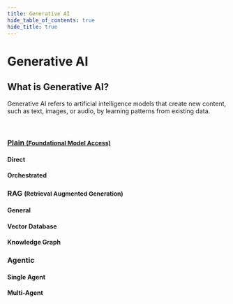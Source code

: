 ```yaml
---
title: Generative AI
hide_table_of_contents: true
hide_title: true
---
```



<PageViewTracker featureName="TECHNICAL_VIEW_GENERATIVE_AI" />

<div className="hero-header">
  <h1>Generative AI</h1>
</div>

<div className="section-with-background blue">
  <h2>What is Generative AI?</h2>
  <p>Generative AI refers to artificial intelligence models that create new content, such as text, images, or audio, by learning patterns from existing data.</p>
</div>

<br />

<div className="row">
  <div className="col col--4">
    <h3>
      <a href={useBaseUrl("/docs/technical-view/generative-ai/plain/")}>Plain <small>(Foundational Model Access)</small></a>
    </h3>
    <h4>Direct</h4>
    <ul className="button-list">
      <IconLinkButton
        href="/docs/technical-view/generative-ai/plain/access-to-generative-ai-models"
        text="Access to Generative AI Models"
      />
    </ul>
    <h4>Orchestrated</h4>
    <ul className="button-list">
      <IconLinkButton
        href="/docs/technical-view/generative-ai/plain/prompt-templating"
        text="Prompt Templating"
      />
      <IconLinkButton
        href="/docs/technical-view/generative-ai/plain/data-masking"
        text="Data Masking"
      />
      <IconLinkButton
        href="/docs/technical-view/generative-ai/plain/content-filtering"
        text="Content Filtering"
      />
    </ul>
  </div>
  <div className="col col--4">
    <h3>
      RAG <small>(Retrieval Augmented Generation)</small>
    </h3>
    <h4>General</h4>
    <ul className="button-list">
      <IconLinkButton
        href="/docs/technical-view/generative-ai/rag/vector-vs-graph"
        text="Vector RAG vs Graph RAG"
        disabled={true}
      />
    </ul>
    <h4>Vector Database</h4>
    <ul className="button-list">
      <IconLinkButton
        href="/docs/technical-view/generative-ai/rag/vector-rag-embedding"
        text="Vector-based RAG Embedding"
      />
      <IconLinkButton
        href="/docs/technical-view/generative-ai/rag/vector-rag-query-pipeline"
        text="Vector-based RAG Query Pipeline"
      />
    </ul>
    <h4>Knowledge Graph</h4>
    <ul className="button-list">
      <IconLinkButton
        href="/docs/technical-view/generative-ai/rag/graph-overall"
        text="Overall and Knowledge Graph Creation"
        disabled={true}
      />
       <IconLinkButton
        href="/docs/technical-view/generative-ai/rag/graph-query"
        text="Query Pipeline"
        disabled={true}
      />
    </ul>

  </div>
  <div className="col col--4">
    <h3>Agentic</h3>
    <h4>Single Agent</h4>
    <ul className="button-list">
       <IconLinkButton
        href="/docs/technical-view/generative-ai/agentic/single-agent"
        text="Under construction"
        disabled={true}
      />
    </ul>
    <h4>Multi-Agent</h4>
    <ul className="button-list">
       <IconLinkButton
        href="/docs/technical-view/generative-ai/agentic/multi-agent"
        text="Under construction"
        disabled={true}
      />
    </ul>
  </div>

</div>
